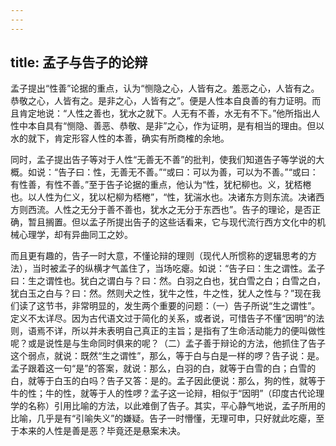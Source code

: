 ```yaml
---
---
---
```

title: 孟子与告子的论辩
---




孟子提出“性善”论据的重点，认为“恻隐之心，人皆有之。羞恶之心，人皆有之。恭敬之心，人皆有之。是非之心，人皆有之”。便是人性本自良善的有力证明。而且肯定地说：“人性之善也，犹水之就下。人无有不善，水无有不下。”他所指出人性中本自具有“恻隐、善恶、恭敬、是非”之心，作为证明，是有相当的理由。但以水的就下，肯定形容人性的本善，确实有所商榷的余地。

同时，孟子提出告子等对于人性“无善无不善”的批判，使我们知道告子等学说的大概。如说：“告子曰：性，无善无不善。”“或曰：可以为善，可以为不善。”“或曰：有性善，有性不善。”至于告子论据的重点，他认为“性，犹杞柳也。义，犹桮棬也。以人性为仁义，犹以杞柳为桮棬”，“性，犹湍水也。决诸东方则东流。决诸西方则西流。人性之无分于善不善也，犹水之无分于东西也”。告子的理论，是否正确，暂且搁置。但以孟子所提出告子的这些话看来，它与现代流行西方文化中的机械心理学，却有异曲同工之妙。

而且更有趣的，告子一时大意，不懂论辩的理则（现代人所惯称的逻辑思考的方法），当时被孟子的纵横才气盖住了，当场吃瘪。如说：“告子曰：生之谓性。孟子曰：生之谓性也。犹白之谓白与？曰：然。白羽之白也，犹白雪之白；白雪之白，犹白玉之白与？曰：然。然则犬之性，犹牛之性，牛之性，犹人之性与？”现在我们读了这节书，非常明显的，发生两个重要的问题：（一）告子所说“生之谓性”。定义不太详尽。因为古代语文过于简化的关系，或者说，可惜告子不懂“因明”的法则，语焉不详，所以并未表明自己真正的主旨；是指有了生命活动能力的便叫做性呢？或是说性是与生命同时俱来的呢？（二）孟子善于辩论的方法，他抓住了告子这个弱点，就说：既然“生之谓性”，那么，等于白与白是一样的啰？告子说：是。孟子跟着这一句“是”的答案，就说：那么，白羽的白，就等于白雪的白；白雪的白，就等于白玉的白吗？告子又答：是的。孟子因此便说：那么，狗的性，就等于牛的性；牛的性，就等于人的性啰？孟子这一论辩，相似于“因明”（印度古代论理学的名称）引用比喻的方法，以此难倒了告子。其实，平心静气地说，孟子所用的比喻，几乎是有“引喻失义”的嫌疑。告子一时懵懂，无理可申，只好就此吃瘪，至于本来的人性是善是恶？毕竟还是悬案未决。